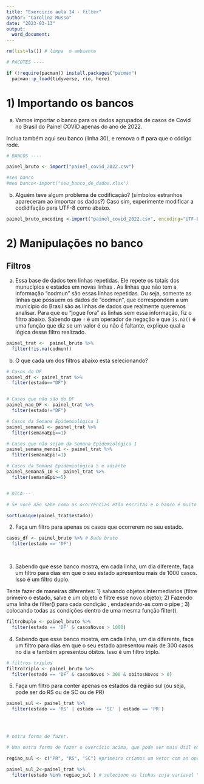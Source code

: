 ```yaml
---
title: "Exercicio aula 14 - filter"
author: "Carolina Musso"
date: "2023-03-13"
output:
  word_document:
---
```


```r
rm(list=ls()) # limpa  o ambiente

# PACOTES ----

if (!require(pacman)) install.packages("pacman")
  pacman::p_load(tidyverse, rio, here)
```

# 1) Importando os bancos

a) Vamos importar o banco para os dados agrupados de casos de Covid no Brasil do Painel COVID apenas do ano de 2022. 

Inclua também aqui seu banco (linha 30), e remova o # para que o código rode. 

```r
# BANCOS ----

painel_bruto <- import("painel_covid_2022.csv")

#seu banco
#meu banco<-import("seu_banco_de_dados.xlsx")

```

b) Alguém teve algum problema de codificação? (símbolos estranhos apareceram ao importar os dados?) Caso sim, experimente modificar a codidifação para UTF-8 como abaixo.

```r
painel_bruto_encoding <-import("painel_covid_2022.csv", encoding="UTF-8")
```

# 2) Manipulações no banco

## Filtros

a) Essa base de dados tem linhas repetidas. Ele repete os totais dos munucípios e estados em novas linhas . As linhas que não tem a informação "codmun" são essas linhas repetidas. Ou seja, somente as linhas que possuem os dados de "codmun", que correspondem a um município do Brasil são as linhas de dados que realmente queremos analisar. Para que eu "jogue fora" as linhas sem essa informação, fiz o filtro abaixo. Sabendo que `!` é um operador de negação e que `is.na()` é uma função que diz se um valor é ou não é faltante, explique qual a lógica desse filtro realizado. 

```r
painel_trat <-  painel_bruto %>% 
  filter(!is.na(codmun))
```

b) O que cada um dos filtros abaixo está selecionando?

```r

# Casos do DF
painel_df <- painel_trat %>% 
  filter(estado=="DF")


# Casos que não são do DF
painel_nao_DF <- painel_trat %>% 
  filter(estado!="DF")

# Casos da Semana Epidemiológica 1
painel_semana1 <- painel_trat %>% 
  filter(semanaEpi==1)

# Casos que não sejam da Semana Epidemiológica 1
painel_semana_menos1 <- painel_trat %>% 
  filter(semanaEpi!=1)

# Casos da Semana Epidemiológica 5 e adiante
painel_semana5_10 <- painel_trat %>% 
  filter(semanaEpi>=5)


# DICA---

# Se você não sabe como as ocorrências etão escritas e o banco é muito grande para ficar procurando, tente o código abaixo (tente entender a logica e adaptar para o seu caso no futuro, esse é um código do R base, não é o tidyverse)

sort(unique(painel_trat$estado))
```

2) Faça um filtro para apenas os casos que ocorrerem no seu estado. 

```r

casos_df <- painel_bruto %>% # Dado bruto
  filter(estado == 'DF') 

  
```

3) Sabendo que esse banco mostra, em cada linha, um dia diferente, faça um filtro para dias em que o seu estado apresentou mais de 1000 casos. Isso é um filtro duplo.

Tente fazer de maneiras diferentes: 1) salvando objetos intermediarios (filtre primeiro o estado, salve e um objeto e filtre esse novo objeto); 2) Fazendo uma linha de filter() para cada condição , endadeando-as com o pipe ; 3) colocando todas as condições dentro de uma mesma função filter(). 

```r

filtroDuplo <- painel_bruto %>% 
  filter(estado == 'DF' & casosNovos > 1000)

```


4) Sabendo que esse banco mostra, em cada linha, um dia diferente, faça um filtro para dias em que o seu estado apresentou mais de 300 casos no dia e também apresentou óbitos. Isso é um filtro triplo.

```r

# filtros triplos
filtroTriplo <- painel_bruto %>% 
  filter(estado == 'DF' & casosNovos > 300 & obitosNovos > 0)

```


5) Faça um filtro para conter apenas os estados da região sul (ou seja, pode ser do RS ou de SC ou de PR)

```r
painel_sul <- painel_trat %>%
  filter(estado == 'RS' | estado == 'SC' | estado == 'PR')


  
```


```r
# outra forma de fazer. 

# Uma outra forma de fazer o exercício acima, que pode ser mais útil em conjuntos maiores (nesse nosso caso eram só 3), é usar o operador %in% como abaixo

regiao_sul <- c("PR", "RS", "SC") #primeiro criamos um vetor com as opções

painel_sul_2<-painel_trat %>%
  filter(estado %in% regiao_sul ) # seleciono as linhas cuja variavel "estado" esta contida nesse conjunto
```

